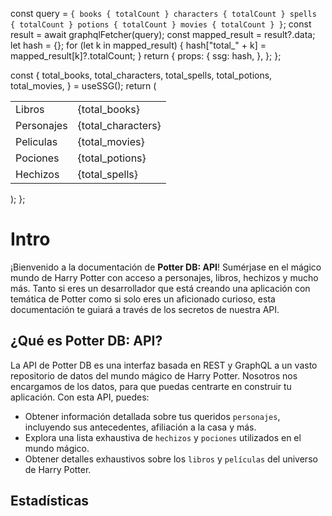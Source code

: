 


  const query = `
    {
      books {
        totalCount
      }
      characters {
        totalCount
      }
      spells {
        totalCount
      }
      potions {
        totalCount
      }
      movies {
        totalCount
      }
    }
  `;
  const result = await graphqlFetcher(query);
  const mapped_result = result?.data;
  let hash = {};
  for (let k in mapped_result) {
    hash["total_" + k] = mapped_result[k]?.totalCount;
  }
  return {
    props: {
      ssg: hash,
    },
  };
};

  const {
    total_books,
    total_characters,
    total_spells,
    total_potions,
    total_movies,
  } = useSSG();
  return (
    <table>
      <tbody>
        <tr>
          <td>Libros</td>
          <td>{total_books}</td>
        </tr>
        <tr>
          <td>Personajes</td>
          <td>{total_characters}</td>
        </tr>
        <tr>
          <td>Peliculas</td>
          <td>{total_movies}</td>
        </tr>
        <tr>
          <td>Pociones</td>
          <td>{total_potions}</td>
        </tr>
        <tr>
          <td>Hechizos</td>
          <td>{total_spells}</td>
        </tr>
      </tbody>
    </table>
  );
};

# Intro

¡Bienvenido a la documentación de **Potter DB: API**!
Sumérjase en el mágico mundo de Harry Potter con acceso a personajes, libros, hechizos y mucho más.
Tanto si eres un desarrollador que está creando una aplicación con temática de Potter como si solo eres un aficionado curioso, esta documentación te guiará a través de los secretos de nuestra API.

## ¿Qué es Potter DB: API?

La API de Potter DB es una interfaz basada en REST y GraphQL a un vasto repositorio de datos del mundo mágico de Harry Potter. Nosotros nos encargamos de los datos, para que puedas centrarte en construir tu aplicación. Con esta API, puedes:
- Obtener información detallada sobre tus queridos `personajes`, incluyendo sus antecedentes, afiliación a la casa y más.
- Explora una lista exhaustiva de `hechizos` y `pociones` utilizados en el mundo mágico.
- Obtener detalles exhaustivos sobre los `libros` y `películas` del universo de Harry Potter.

## Estadísticas

<Stats />
